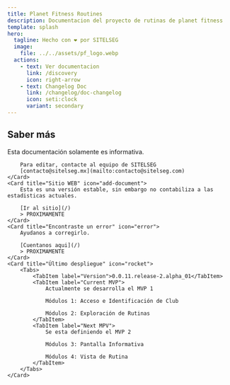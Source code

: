 ```yaml
---
title: Planet Fitness Routines
description: Documentacion del proyecto de rutinas de planet fitness
template: splash
hero:
  tagline: Hecho con ❤️ por SITELSEG
  image:
    file: ../../assets/pf_logo.webp
  actions:
    - text: Ver documentacion
      link: /discovery
      icon: right-arrow
    - text: Changelog Doc
      link: /changelog/doc-changelog
      icon: seti:clock
      variant: secondary
---
```



## Saber más

<CardGrid stagger>
	<Card title="Editar documento" icon="pencil">
		Esta documentación solamente es informativa.

		Para editar, contacte al equipo de SITELSEG
		[contacto@sitelseg.mx](mailto:contacto@sitelseg.com)
	</Card>
	<Card title="Sitio WEB" icon="add-document">
		Esta es una versión estable, sin embargo no contabiliza a las estadisticas actuales.

		[Ir al sitio](/)
		> PROXIMAMENTE
	</Card>
	<Card title="Encontraste un error" icon="error">
		Ayudanos a corregirlo.

		[Cuentanos aqui](/)
		> PROXIMAMENTE
	</Card>
	<Card title="Último despliegue" icon="rocket">
		<Tabs>
			<TabItem label="Version">0.0.11.release-2.alpha_01</TabItem>
			<TabItem label="Current MVP">
				Actualmente se desarrolla el MVP 1

				Módulos 1: Acceso e Identificación de Club

				Módulos 2: Exploración de Rutinas
			</TabItem>
			<TabItem label="Next MPV">
				Se esta definiendo el MVP 2

				Módulos 3: Pantalla Informativa

				Módulos 4: Vista de Rutina
			</TabItem>
		</Tabs>
	</Card>
</CardGrid>
